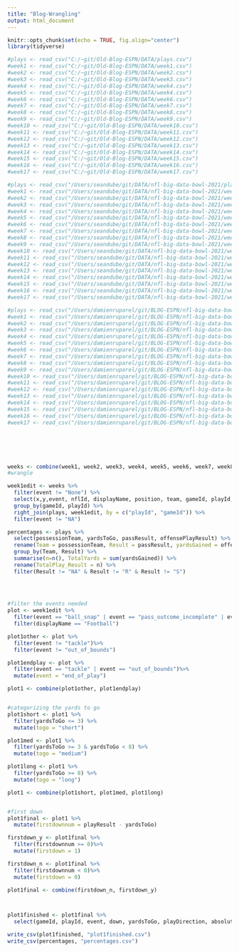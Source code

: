 ```yaml
---
title: "Blog-Wrangling"
output: html_document
---
```


```r
knitr::opts_chunk$set(echo = TRUE, fig.align="center")
library(tidyverse)

#plays <- read_csv("C:/~git/Old-Blog-ESPN/DATA/plays.csv")
#week1 <- read_csv("C:/~git/Old-Blog-ESPN/DATA/week1.csv")
#week2 <- read_csv("C:/~git/Old-Blog-ESPN/DATA/week2.csv")
#week3 <- read_csv("C:/~git/Old-Blog-ESPN/DATA/week3.csv")
#week4 <- read_csv("C:/~git/Old-Blog-ESPN/DATA/week4.csv")
#week5 <- read_csv("C:/~git/Old-Blog-ESPN/DATA/week4.csv")
#week6 <- read_csv("C:/~git/Old-Blog-ESPN/DATA/week6.csv")
#week7 <- read_csv("C:/~git/Old-Blog-ESPN/DATA/week7.csv")
#week8 <- read_csv("C:/~git/Old-Blog-ESPN/DATA/week8.csv")
#week9 <- read_csv("C:/~git/Old-Blog-ESPN/DATA/week9.csv")
#week10 <- read_csv("C:/~git/Old-Blog-ESPN/DATA/week10.csv")
#week11 <- read_csv("C:/~git/Old-Blog-ESPN/DATA/week11.csv")
#week12 <- read_csv("C:/~git/Old-Blog-ESPN/DATA/week12.csv")
#week13 <- read_csv("C:/~git/Old-Blog-ESPN/DATA/week13.csv")
#week14 <- read_csv("C:/~git/Old-Blog-ESPN/DATA/week14.csv")
#week15 <- read_csv("C:/~git/Old-Blog-ESPN/DATA/week15.csv")
#week16 <- read_csv("C:/~git/Old-Blog-ESPN/DATA/week16.csv")
#week17 <- read_csv("C:/~git/Old-Blog-ESPN/DATA/week17.csv") 

#plays <- read_csv("/Users/seandube/git/DATA/nfl-big-data-bowl-2021/plays.csv")
#week1 <- read_csv("/Users/seandube/git/DATA/nfl-big-data-bowl-2021/week1.csv")
#week2 <- read_csv("/Users/seandube/git/DATA/nfl-big-data-bowl-2021/week2.csv")
#week3 <- read_csv("/Users/seandube/git/DATA/nfl-big-data-bowl-2021/week3.csv")
#week4 <- read_csv("/Users/seandube/git/DATA/nfl-big-data-bowl-2021/week4.csv")
#week5 <- read_csv("/Users/seandube/git/DATA/nfl-big-data-bowl-2021/week4.csv")
#week6 <- read_csv("/Users/seandube/git/DATA/nfl-big-data-bowl-2021/week6.csv")
#week7 <- read_csv("/Users/seandube/git/DATA/nfl-big-data-bowl-2021/week7.csv")
#week8 <- read_csv("/Users/seandube/git/DATA/nfl-big-data-bowl-2021/week8.csv")
#week9 <- read_csv("/Users/seandube/git/DATA/nfl-big-data-bowl-2021/week9.csv")
#week10 <- read_csv("/Users/seandube/git/DATA/nfl-big-data-bowl-2021/week10.csv")
#week11 <- read_csv("/Users/seandube/git/DATA/nfl-big-data-bowl-2021/week11.csv")
#week12 <- read_csv("/Users/seandube/git/DATA/nfl-big-data-bowl-2021/week12.csv")
#week13 <- read_csv("/Users/seandube/git/DATA/nfl-big-data-bowl-2021/week13.csv")
#week14 <- read_csv("/Users/seandube/git/DATA/nfl-big-data-bowl-2021/week14.csv")
#week15 <- read_csv("/Users/seandube/git/DATA/nfl-big-data-bowl-2021/week15.csv")
#week16 <- read_csv("/Users/seandube/git/DATA/nfl-big-data-bowl-2021/week16.csv")
#week17 <- read_csv("/Users/seandube/git/DATA/nfl-big-data-bowl-2021/week17.csv")

#plays <- read_csv("/Users/damienruparel/git/BLOG-ESPN/nfl-big-data-bowl-2021/plays.csv")
#week1 <- read_csv("/Users/damienruparel/git/BLOG-ESPN/nfl-big-data-bowl-2021/week1.csv")
#week2 <- read_csv("/Users/damienruparel/git/BLOG-ESPN/nfl-big-data-bowl-2021/week2.csv")
#week3 <- read_csv("/Users/damienruparel/git/BLOG-ESPN/nfl-big-data-bowl-2021/week3.csv")
#week4 <- read_csv("/Users/damienruparel/git/BLOG-ESPN/nfl-big-data-bowl-2021/week4.csv")
#week5 <- read_csv("/Users/damienruparel/git/BLOG-ESPN/nfl-big-data-bowl-2021/week4.csv")
#week6 <- read_csv("/Users/damienruparel/git/BLOG-ESPN/nfl-big-data-bowl-2021/week6.csv")
#week7 <- read_csv("/Users/damienruparel/git/BLOG-ESPN/nfl-big-data-bowl-2021/week7.csv")
#week8 <- read_csv("/Users/damienruparel/git/BLOG-ESPN/nfl-big-data-bowl-2021/week8.csv")
#week9 <- read_csv("/Users/damienruparel/git/BLOG-ESPN/nfl-big-data-bowl-2021/week9.csv")
#week10 <- read_csv("/Users/damienruparel/git/BLOG-ESPN/nfl-big-data-bowl-2021/week10.csv")
#week11 <- read_csv("/Users/damienruparel/git/BLOG-ESPN/nfl-big-data-bowl-2021/week11.csv")
#week12 <- read_csv("/Users/damienruparel/git/BLOG-ESPN/nfl-big-data-bowl-2021/week12.csv")
#week13 <- read_csv("/Users/damienruparel/git/BLOG-ESPN/nfl-big-data-bowl-2021/week13.csv")
#week14 <- read_csv("/Users/damienruparel/git/BLOG-ESPN/nfl-big-data-bowl-2021/week14.csv")
#week15 <- read_csv("/Users/damienruparel/git/BLOG-ESPN/nfl-big-data-bowl-2021/week15.csv")
#week16 <- read_csv("/Users/damienruparel/git/BLOG-ESPN/nfl-big-data-bowl-2021/week16.csv")
#week17 <- read_csv("/Users/damienruparel/git/BLOG-ESPN/nfl-big-data-bowl-2021/week17.csv")






weeks <- combine(week1, week2, week3, week4, week5, week6, week7, week8, week9, week10, week11, week12, week13, week14, week15, week16, week17)
#wrangle

week1edit <- weeks %>%
  filter(event != "None") %>%
  select(x,y,event, nflId, displayName, position, team, gameId, playId, playDirection)%>%
  group_by(gameId, playId) %>%
  right_join(plays, week1edit, by = c("playId", "gameId")) %>%
  filter(event != "NA")

percentages <- plays %>%
  select(possessionTeam, yardsToGo, passResult, offensePlayResult) %>%
  rename(Team = possessionTeam, Result = passResult, yardsGained = offensePlayResult) %>%
  group_by(Team, Result) %>%
  summarise(n=n(), TotalYards = sum(yardsGained)) %>%
  rename(TotalPlay_Result = n) %>%
  filter(Result != "NA" & Result != "R" & Result != "S") 

  
  

#filter the events needed
plot <- week1edit %>%
  filter(event == "ball_snap" | event == "pass_outcome_incomplete" | event == "tackle" | event == "out_of_bounds" | event == "touchdown") %>%
  filter(displayName == "Football")

plot1other <- plot %>%
  filter(event != "tackle")%>%
  filter(event != "out_of_bounds")

plot1endplay <- plot %>%
  filter(event == "tackle" | event == "out_of_bounds")%>%
  mutate(event = "end_of_play")

plot1 <- combine(plot1other, plot1endplay)


#categorizing the yards to go 
plot1short <- plot1 %>%
  filter(yardsToGo <= 3) %>%
  mutate(togo = "short")

plot1med <- plot1 %>%
  filter(yardsToGo >= 3 & yardsToGo < 8) %>%
  mutate(togo = "medium")

plot1long <- plot1 %>%
  filter(yardsToGo >= 8) %>%
  mutate(togo = "long")

plot1 <- combine(plot1short, plot1med, plot1long)


#first down
plot1final <- plot1 %>%
  mutate(firstdownnum = playResult - yardsToGo)

firstdown_y <- plot1final %>%
  filter(firstdownnum >= 0)%>%
  mutate(firstdown = 1)

firstdown_n <- plot1final %>%
  filter(firstdownnum < 0)%>%
  mutate(firstdown = 0)

plot1final <- combine(firstdown_n, firstdown_y)



plot1finished <- plot1final %>%
  select(gameId, playId, event, down, yardsToGo, playDirection, absoluteYardlineNumber, playResult, togo, x, y, firstdown)

write_csv(plot1finished, "plot1finished.csv")
write_csv(percentages, "percentages.csv")

```

